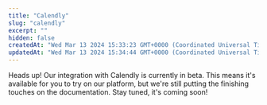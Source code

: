 ```yaml
---
title: "Calendly"
slug: "calendly"
excerpt: ""
hidden: false
createdAt: "Wed Mar 13 2024 15:33:23 GMT+0000 (Coordinated Universal Time)"
updatedAt: "Wed Mar 13 2024 15:34:44 GMT+0000 (Coordinated Universal Time)"
---
```

Heads up! Our integration with Calendly is currently in beta. This means it's available for you to try on our platform, but we're still putting the finishing touches on the documentation. Stay tuned, it's coming soon!

